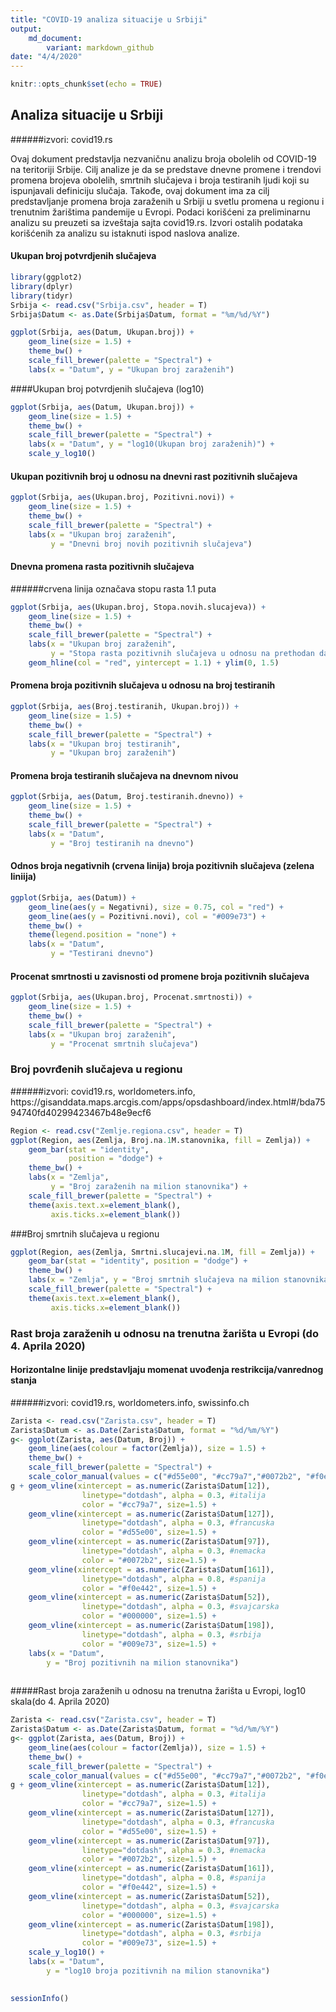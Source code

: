 ```yaml
---
title: "COVID-19 analiza situacije u Srbiji"
output: 
    md_document:
        variant: markdown_github
date: "4/4/2020"
---
```


```r
knitr::opts_chunk$set(echo = TRUE)
```

## Analiza situacije u Srbiji
######izvori: covid19.rs

Ovaj dokument predstavlja nezvaničnu analizu broja obolelih od COVID-19 na teritoriji Srbije. Cilj analize je da se predstave dnevne promene i trendovi promena brojeva obolelih, smrtnih slučajeva i broja testiranih ljudi koji su ispunjavali definiciju slučaja. Takođe, ovaj dokument ima za cilj predstavljanje promena broja zaraženih u Srbiji u svetlu promena u regionu i trenutnim žarištima pandemije u Evropi. Podaci korišćeni za preliminarnu analizu su preuzeti sa izveštaja sajta covid19.rs. Izvori ostalih podataka korišćenih za analizu su istaknuti ispod naslova analize.   

#### Ukupan broj potvrdjenih slučajeva

```r
library(ggplot2)
library(dplyr)
library(tidyr)
Srbija <- read.csv("Srbija.csv", header = T)
Srbija$Datum <- as.Date(Srbija$Datum, format = "%m/%d/%Y")

ggplot(Srbija, aes(Datum, Ukupan.broj)) +
    geom_line(size = 1.5) +
    theme_bw() + 
    scale_fill_brewer(palette = "Spectral") +
    labs(x = "Datum", y = "Ukupan broj zaraženih")
```

####Ukupan broj potvrdjenih slučajeva (log10)

```r

ggplot(Srbija, aes(Datum, Ukupan.broj)) +
    geom_line(size = 1.5) +
    theme_bw() + 
    scale_fill_brewer(palette = "Spectral") +
    labs(x = "Datum", y = "log10(Ukupan broj zaraženih)") +
    scale_y_log10()

```

#### Ukupan pozitivnih broj u odnosu na dnevni rast pozitivnih slučajeva

```r
ggplot(Srbija, aes(Ukupan.broj, Pozitivni.novi)) +
    geom_line(size = 1.5) +
    theme_bw() + 
    scale_fill_brewer(palette = "Spectral") +
    labs(x = "Ukupan broj zaraženih", 
         y = "Dnevni broj novih pozitivnih slučajeva")
```


#### Dnevna promena rasta pozitivnih slučajeva
######crvena linija označava stopu rasta 1.1 puta

```r
ggplot(Srbija, aes(Ukupan.broj, Stopa.novih.slucajeva)) +
    geom_line(size = 1.5) +
    theme_bw() + 
    scale_fill_brewer(palette = "Spectral") +
    labs(x = "Ukupan broj zaraženih", 
         y = "Stopa rasta pozitivnih slučajeva u odnosu na prethodan dan") +
    geom_hline(col = "red", yintercept = 1.1) + ylim(0, 1.5)
```


#### Promena broja pozitivnih slučajeva u odnosu na broj testiranih

```r
ggplot(Srbija, aes(Broj.testiranih, Ukupan.broj)) +
    geom_line(size = 1.5) +
    theme_bw() + 
    scale_fill_brewer(palette = "Spectral") +
    labs(x = "Ukupan broj testiranih", 
         y = "Ukupan broj zaraženih")
```


#### Promena broja testiranih slučajeva na dnevnom nivou

```r
ggplot(Srbija, aes(Datum, Broj.testiranih.dnevno)) +
    geom_line(size = 1.5) +
    theme_bw() + 
    scale_fill_brewer(palette = "Spectral") +
    labs(x = "Datum", 
         y = "Broj testiranih na dnevno")
```


#### Odnos broja negativnih (crvena linija) broja pozitivnih slučajeva (zelena liniija)

```r
ggplot(Srbija, aes(Datum)) +
    geom_line(aes(y = Negativni), size = 0.75, col = "red") +
    geom_line(aes(y = Pozitivni.novi), col = "#009e73") +
    theme_bw() +
    theme(legend.position = "none") +
    labs(x = "Datum", 
         y = "Testirani dnevno")
```


#### Procenat smrtnosti u zavisnosti od promene broja pozitivnih slučajeva

```r
ggplot(Srbija, aes(Ukupan.broj, Procenat.smrtnosti)) +
    geom_line(size = 1.5) +
    theme_bw() + 
    scale_fill_brewer(palette = "Spectral") +
    labs(x = "Ukupan broj zaraženih", 
         y = "Procenat smrtnih slučajeva")
```


### Broj povrđenih slučajeva u regionu
######izvori: covid19.rs, worldometers.info, https://gisanddata.maps.arcgis.com/apps/opsdashboard/index.html#/bda7594740fd40299423467b48e9ecf6



```r
Region <- read.csv("Zemlje.regiona.csv", header = T)
ggplot(Region, aes(Zemlja, Broj.na.1M.stanovnika, fill = Zemlja)) +
    geom_bar(stat = "identity", 
             position = "dodge") +
    theme_bw() + 
    labs(x = "Zemlja", 
         y = "Broj zaraženih na milion stanovnika") +
    scale_fill_brewer(palette = "Spectral") +
    theme(axis.text.x=element_blank(),
         axis.ticks.x=element_blank())
```

###Broj smrtnih slučajeva u regionu

```r
ggplot(Region, aes(Zemlja, Smrtni.slucajevi.na.1M, fill = Zemlja)) +
    geom_bar(stat = "identity", position = "dodge") +
    theme_bw() + 
    labs(x = "Zemlja", y = "Broj smrtnih slučajeva na milion stanovnika") + 
    scale_fill_brewer(palette = "Spectral") +
    theme(axis.text.x=element_blank(),
         axis.ticks.x=element_blank())
```


### Rast broja zaraženih u odnosu na trenutna žarišta u Evropi (do 4. Aprila 2020)
#### Horizontalne linije predstavljaju momenat uvođenja restrikcija/vanrednog stanja
######izvori: covid19.rs, worldometers.info, swissinfo.ch 

```r
Zarista <- read.csv("Zarista.csv", header = T)
Zarista$Datum <- as.Date(Zarista$Datum, format = "%d/%m/%Y")
g<- ggplot(Zarista, aes(Datum, Broj)) +
    geom_line(aes(colour = factor(Zemlja)), size = 1.5) +
    theme_bw() + 
    scale_fill_brewer(palette = "Spectral") + 
    scale_color_manual(values = c("#d55e00", "#cc79a7","#0072b2", "#f0e442", "#009e73", "#000000"))
g + geom_vline(xintercept = as.numeric(Zarista$Datum[12]), 
                linetype="dotdash", alpha = 0.3, #italija
                color = "#cc79a7", size=1.5) +
    geom_vline(xintercept = as.numeric(Zarista$Datum[127]), 
                linetype="dotdash", alpha = 0.3, #francuska
                color = "#d55e00", size=1.5) + 
    geom_vline(xintercept = as.numeric(Zarista$Datum[97]), 
                linetype="dotdash", alpha = 0.3, #nemacka
                color = "#0072b2", size=1.5) +
    geom_vline(xintercept = as.numeric(Zarista$Datum[161]), 
                linetype="dotdash", alpha = 0.8, #spanija
                color = "#f0e442", size=1.5) +
    geom_vline(xintercept = as.numeric(Zarista$Datum[52]), 
                linetype="dotdash", alpha = 0.3, #svajcarska
                color = "#000000", size=1.5) +
    geom_vline(xintercept = as.numeric(Zarista$Datum[198]), 
                linetype="dotdash", alpha = 0.3, #srbija
                color = "#009e73", size=1.5) +
    labs(x = "Datum", 
        y = "Broj pozitivnih na milion stanovnika")
   
```

#####Rast broja zaraženih u odnosu na trenutna žarišta u Evropi, log10 skala(do 4. Aprila 2020)

```r
Zarista <- read.csv("Zarista.csv", header = T)
Zarista$Datum <- as.Date(Zarista$Datum, format = "%d/%m/%Y")
g<- ggplot(Zarista, aes(Datum, Broj)) +
    geom_line(aes(colour = factor(Zemlja)), size = 1.5) +
    theme_bw() + 
    scale_fill_brewer(palette = "Spectral") + 
    scale_color_manual(values = c("#d55e00", "#cc79a7","#0072b2", "#f0e442", "#009e73", "#000000"))
g + geom_vline(xintercept = as.numeric(Zarista$Datum[12]), 
                linetype="dotdash", alpha = 0.3, #italija
                color = "#cc79a7", size=1.5) +
    geom_vline(xintercept = as.numeric(Zarista$Datum[127]), 
                linetype="dotdash", alpha = 0.3, #francuska
                color = "#d55e00", size=1.5) + 
    geom_vline(xintercept = as.numeric(Zarista$Datum[97]), 
                linetype="dotdash", alpha = 0.3, #nemacka
                color = "#0072b2", size=1.5) +
    geom_vline(xintercept = as.numeric(Zarista$Datum[161]), 
                linetype="dotdash", alpha = 0.8, #spanija
                color = "#f0e442", size=1.5) +
    geom_vline(xintercept = as.numeric(Zarista$Datum[52]), 
                linetype="dotdash", alpha = 0.3, #svajcarska
                color = "#000000", size=1.5) +
    geom_vline(xintercept = as.numeric(Zarista$Datum[198]), 
                linetype="dotdash", alpha = 0.3, #srbija
                color = "#009e73", size=1.5) +
    scale_y_log10() +
    labs(x = "Datum", 
        y = "log10 broja pozitivnih na milion stanovnika")
   
```

```r

sessionInfo()

```